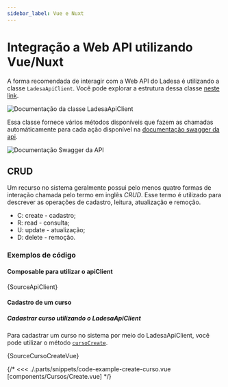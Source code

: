 ```yaml
---
sidebar_label: Vue e Nuxt
---
```



# Integração a Web API utilizando Vue/Nuxt

A forma recomendada de interagir com a Web API do Ladesa é utilizando a classe `LadesaApiClient`. Você pode explorar a estrutura dessa classe [neste link][api-client-doc-ladesa-api-client].

![Documentação da classe LadesaApiClient](./.parts/doc-classe-api-client-fetch.png)

Essa classe fornece vários métodos disponíveis que fazem as chamadas automáticamente para cada ação disponível na [documentação swagger da api][api-doc-swagger].

![Documentação Swagger da API](./.parts/doc-api-swagger.png)

## CRUD

Um recurso no sistema geralmente possui pelo menos quatro formas de interação chamada pelo termo em inglês _CRUD_. Esse termo é utilizado para descrever as operações de cadastro, leitura, atualização e remoção.

- C: create - cadastro;
- R: read - consulta;
- U: update - atualização;
- D: delete - remoção.

### Exemplos de código

#### Composable para utilizar o apiClient

<CodeBlock language="ts">{SourceApiClient}</CodeBlock>

#### Cadastro de um curso

##### Cadastrar curso utilizando o LadesaApiClient

Para cadastrar um curso no sistema por meio do LadesaApiClient, você pode utilizar o método [`cursoCreate`][api-client-doc-ladesa-api-client-cursos-curso-create].

<CodeBlock language="vue">{SourceCursoCreateVue}</CodeBlock>

{/* <<< ./.parts/snippets/code-example-create-curso.vue [components/Cursos/Create.vue] */}

[api-doc-swagger]: https://dev.ladesa.com.br/api/doc-api
[api-client-doc-ladesa-api-client]: https://docs.ladesa.com.br/packages/npm/api-client-fetch//classes/LadesaApiClient.html
[api-client-doc-ladesa-api-client-cursos-curso-create]: https://docs.ladesa.com.br/packages/npm/api-client-fetch/classes/CursosService.html#cursoCreate
